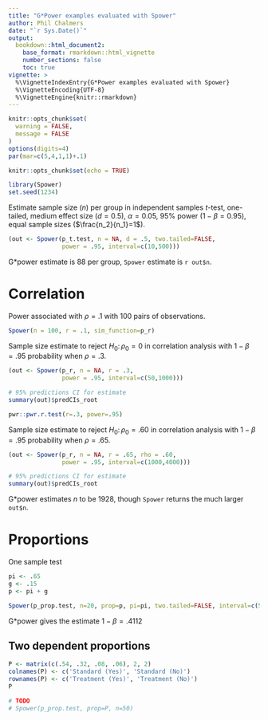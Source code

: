 ```yaml
---
title: "G*Power examples evaluated with Spower"
author: Phil Chalmers
date: "`r Sys.Date()`"
output: 
  bookdown::html_document2:
    base_format: rmarkdown::html_vignette
    number_sections: false
    toc: true
vignette: >
  %\VignetteIndexEntry{G*Power examples evaluated with Spower}
  %\VignetteEncoding{UTF-8}
  %\VignetteEngine{knitr::rmarkdown}
---
```


```r
knitr::opts_chunk$set(
  warning = FALSE,
  message = FALSE
)
options(digits=4)
par(mar=c(5,4,1,1)+.1)
```

```r
knitr::opts_chunk$set(echo = TRUE)
```

```r
library(Spower)
set.seed(1234)
```



Estimate sample size ($n$) per group in independent samples $t$-test, one-tailed, medium effect size ($d=0.5$), $\alpha=0.05$, 95% power ($1-\beta = 0.95$), equal sample sizes ($\frac{n_2}{n_1}=1$).

```r
(out <- Spower(p_t.test, n = NA, d = .5, two.tailed=FALSE, 
			   power = .95, interval=c(10,500)))
```

G*power estimate is 88 per group, `Spower` estimate is `r out$n`. 

# Correlation


Power associated with $\rho = .1$ with 100 pairs of observations.
```r
Spower(n = 100, r = .1, sim_function=p_r)
```

Sample size estimate to reject $H_0:\, \rho_0=0$ in correlation analysis
with $1-\beta=.95$ probability when $\rho=.3$.
```r
(out <- Spower(p_r, n = NA, r = .3,
			   power = .95, interval=c(50,1000)))

# 95% predictions CI for estimate
summary(out)$predCIs_root
```

```r
pwr::pwr.r.test(r=.3, power=.95)
```

Sample size estimate to reject $H_0:\, \rho_0=.60$ in correlation analysis
with $1-\beta=.95$ probability when $\rho=.65$.
```r
(out <- Spower(p_r, n = NA, r = .65, rho = .60, 
			   power = .95, interval=c(1000,4000)))

# 95% predictions CI for estimate
summary(out)$predCIs_root
```

G*power estimates $n$ to be 1928, though `Spower` returns the much larger `out$n`. 


# Proportions


One sample test

```r
pi <- .65
g <- .15
p <- pi + g

Spower(p_prop.test, n=20, prop=p, pi=pi, two.tailed=FALSE, interval=c(5,50))

```

G*power gives the estimate $1-\beta=.4112$

## Two dependent proportions

```r
P <- matrix(c(.54, .32, .08, .06), 2, 2)
colnames(P) <- c('Standard (Yes)', 'Standard (No)')
rownames(P) <- c('Treatment (Yes)', 'Treatment (No)')
P
```

```r
# TODO
# Spower(p_prop.test, prop=P, n=50)
```


